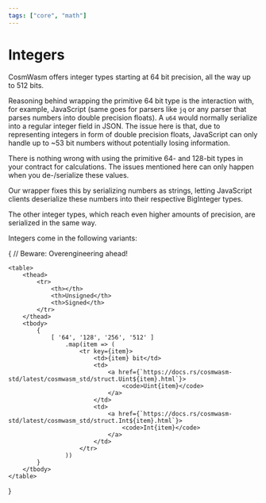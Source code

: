 ```yaml
---
tags: ["core", "math"]
---
```



# Integers

CosmWasm offers integer types starting at 64 bit precision, all the way up to 512 bits.

Reasoning behind wrapping the primitive 64 bit type is the interaction with, for example, JavaScript
(same goes for parsers like `jq` or any parser that parses numbers into double precision floats). A
`u64` would normally serialize into a regular integer field in JSON. The issue here is that, due to
representing integers in form of double precision floats, JavaScript can only handle up to ~53 bit
numbers without potentially losing information.

<Callout>
  There is nothing wrong with using the primitive 64- and 128-bit types in your contract for
  calculations. The issues mentioned here can only happen when you de-/serialize these values.
</Callout>

Our wrapper fixes this by serializing numbers as strings, letting JavaScript clients deserialize
these numbers into their respective BigInteger types.

The other integer types, which reach even higher amounts of precision, are serialized in the same
way.

Integers come in the following variants:

{ // Beware: Overengineering ahead!

    <table>
        <thead>
            <tr>
                <th></th>
                <th>Unsigned</th>
                <th>Signed</th>
            </tr>
        </thead>
        <tbody>
            {
                [ '64', '128', '256', '512' ]
                    .map(item => (
                        <tr key={item}>
                            <td>{item} bit</td>
                            <td>
                                <a href={`https://docs.rs/cosmwasm-std/latest/cosmwasm_std/struct.Uint${item}.html`}>
                                    <code>Uint{item}</code>
                                </a>
                            </td>
                            <td>
                                <a href={`https://docs.rs/cosmwasm-std/latest/cosmwasm_std/struct.Int${item}.html`}>
                                    <code>Int{item}</code>
                                </a>
                            </td>
                        </tr>
                    ))
            }
        </tbody>
    </table>

}
